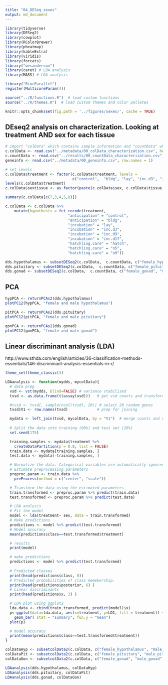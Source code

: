 ```yaml
---
title: "04_DESeq_sexes"
output: md_document
---
```


```r

library(tidyverse)
library(DESeq2)
library(cowplot)
library(RColorBrewer)
library(pheatmap)
library(kableExtra)
library(viridis)
library(forcats)
library("wesanderson")
library(caret) # LDA analysis
library(MASS) # LDA analysis

library("BiocParallel")
register(MulticoreParam(4))

source("../R/functions.R")  # load custom functions 
source("../R/themes.R")  # load custom themes and color palletes

knitr::opts_chunk$set(fig.path = '../figures/sexes/', cache = TRUE)
```

## DEseq2 analysis on characterization. Looking at treatment AND sex for each tissue

```r
# import "colData" which contains sample information and "countData" which contains read counts
c.colData <- read.csv("../metadata/00_colData_characterization.csv", header = T, row.names = 1)
c.countData <- read.csv("../results/00_countData_characterization.csv", header = T, row.names = 1)
geneinfo <- read.csv("../metadata/00_geneinfo.csv", row.names = 1)

# set levels
c.colData$treatment <- factor(c.colData$treatment, levels = 
                              c("control",  "bldg", "lay", "inc.d3", "inc.d9", "inc.d17", "hatch", "n5", "n9"))
levels(c.colData$treatment)
c.colData$sextissue <- as.factor(paste(c.colData$sex, c.colData$tissue, sep = "_"))

summary(c.colData[c(7,3,4,5,8)])

c.colData <- c.colData %>%
    mutate(hypothesis = fct_recode(treatment,
                            "anticipation" = "control",
                            "anticipation" = "bldg",
                            "incubation" = "lay",
                            "incubation" = "inc.d3",
                            "incubation" = "inc.d9",
                            "incubation" = "inc.d17",
                            "hatchling.care" = "hatch",
                            "hatchling.care" = "n5",
                            "hatchling.care" = "n9"))


```



```r
dds.hypothalamus <- subsetDESeq2(c.colData,  c.countData, c("female_hypothalamus","male_hypothalamus") )
dds.pituitary <- subsetDESeq2(c.colData,  c.countData, c("female_pituitary", "male_pituitary" ) )
dds.gonad <- subsetDESeq2(c.colData,  c.countData, c("female_gonad", "male_gonad") )
```

## PCA

```r
hypPCA <- returnPCAs2(dds.hypothalamus)
plotPC12(hypPCA, "female and male hypothalamus")

pitPCA <- returnPCAs2(dds.pituitary)
plotPC12(pitPCA, "female and male pituitary")

gonPCA <- returnPCAs2(dds.gonad)
plotPC12(gonPCA, "female and male gonad")
```


## Linear discriminant analysis (LDA)

http://www.sthda.com/english/articles/36-classification-methods-essentials/146-discriminant-analysis-essentials-in-r/

```r
theme_set(theme_classic())

LDAanalysis <- function(mydds, mycolData){
  # data prep
  vsd <- vst(mydds, blind=FALSE) # variance stabilized 
  tvsd <- as.data.frame(t(assay(vsd)))   # get vsd counts and transform

  #tvsd <- tvsd[, sample(ncol(tvsd), 20)] # select 20 random genes
  tvsd$V1 <- row.names(tvsd)             # prep for joining

  mydata <- left_join(tvsd, mycolData, by = "V1")  # merge counts and variables
  
  # Split the data into training (80%) and test set (20%)
  set.seed(175)

  training.samples <- mydata$treatment %>%
    createDataPartition(p = 0.8, list = FALSE)
  train.data <- mydata[training.samples, ]
  test.data <- mydata[-training.samples, ]

  # Normalize the data. Categorical variables are automatically ignored.
  # Estimate preprocessing parameters
  preproc.param <- train.data %>% 
    preProcess(method = c("center", "scale"))

  # Transform the data using the estimated parameters
  train.transformed <- preproc.param %>% predict(train.data)
  test.transformed <- preproc.param %>% predict(test.data)

  # LDA analysis
  # Fit the model
  model <- lda(treatment~ sex, data = train.transformed)
  # Make predictions
  predictions <- model %>% predict(test.transformed)
  # Model accuracy
  mean(predictions$class==test.transformed$treatment)

  # results
  print(model)

  # make predictions
  predictions <- model %>% predict(test.transformed)
  
  # Predicted classes
  print(head(predictions$class, 6))
  # Predicted probabilities of class memebership.
  print(head(predictions$posterior, 6) )
  # Linear discriminants
  print(head(predictions$x, 3) )

  # LDA plot using ggplot2 
  lda.data <- cbind(train.transformed, predict(model)$x)
  p<-ggplot(data=lda.data, aes(x=treatment, y=LD1, fill = treatment)) +
    geom_bar( stat = "summary", fun.y = "mean")
  plot(p)

  # model accuracy 
  print(mean(predictions$class==test.transformed$treatment))
}

colDataHyp <- subsetcolData2(c.colData, c("female_hypothalamus", "male_hypothalamus"))
colDataPit <- subsetcolData2(c.colData, c("female_pituitary", "male_pituitary"))
colDataGon <- subsetcolData2(c.colData, c("female_gonad", "male_gonad"))

LDAanalysis(dds.hypothalamus, colDataHyp)
LDAanalysis(dds.pituitary, colDataPit)
LDAanalysis(dds.gonad, colDataGon)
```




